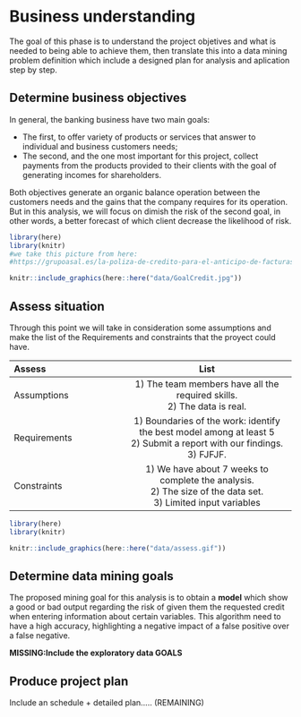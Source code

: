 # Business understanding

The goal of this phase is to understand the project objetives and what is needed to being able to achieve them, then translate this into a data mining problem definition which include a designed plan for analysis and aplication step by step.  

## Determine business objectives

In general, the banking business have two main goals: 

- The first, to offer variety of products or services that answer to individual and business customers needs; 
- The second, and the one most important for this project, collect payments from the products provided to their clients with the goal of generating incomes for shareholders.

Both objectives generate an organic balance operation between the customers needs and the gains that the company requires for its operation. But in this analysis, we will focus on dimish the risk of the second goal, in other words, a better forecast of which client decrease the likelihood of risk. 

```r

library(here)
library(knitr)
#we take this picture from here: 
#https://grupoasal.es/la-poliza-de-credito-para-el-anticipo-de-facturas/

knitr::include_graphics(here::here("data/GoalCredit.jpg"))

```

## Assess situation

Through this point we will take in consideration some assumptions and make the list of the Requirements and constraints that the proyect could have.


|     Assess  | List    |
| :---------  |:-------------:|
| Assumptions | 1) The team members have all the required skills. <br /> 2) The data is real.  |
| Requirements| 1) Boundaries of the work: identify the best model among at least 5 <br /> 2) Submit a report with our findings. <br /> 3) FJFJF.  |
| Constraints | 1) We have about 7 weeks to complete the analysis. <br /> 2) The size of the data set. <br /> 3) Limited input variables |

```r

library(here)
library(knitr)

knitr::include_graphics(here::here("data/assess.gif"))

```

## Determine data mining goals

The proposed mining goal for this analysis is to obtain a **model** which show a good or bad output regarding the risk of given them the requested credit when entering information about certain variables. This algorithm need to have a high accuracy, highlighting a negative impact of a false positive over a false negative.

**MISSING:Include the exploratory data GOALS**

## Produce project plan

Include an schedule + detailed plan..... (REMAINING)
